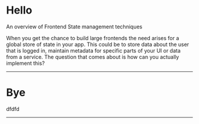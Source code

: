 
# Hello

<p className={tw("text-blue-200", true)}>

An overview of Frontend State management techniques

When you get the chance to build large frontends the need arises for a global store of state in your app. This could be to store data about the user that is logged in, maintain metadata for specific parts of your UI or data from a service. The question that comes about is how can you actually implement this?

</p>

---

# Bye

dfdfd

---
